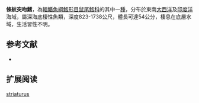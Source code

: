 {{Speciesbox
| name = 條紋突吻鱈
| status = NE
| status_system = iucn3.1
| trend = unknow
| genus = Coryphaenoides
| species = striaturus
| authority = [[Barnard|Barnard]], 1925
| synonyms = *''Coryphaenoides striatura'',Barnard, 1925
}}
'''條紋突吻鱈'''，為[[輻鰭魚綱|輻鰭魚綱]][[鱈形目|鱈形目]][[鼠尾鱈科|鼠尾鱈科]]的其中一[[種|種]]，分布於東南[[大西洋|大西洋]]及[[印度洋|印度洋]]海域，屬深海底棲性魚類，深度823-1738公尺，體長可達54公分，棲息在底層水域，生活習性不明。

==参考文献==
*{{FishBase_species|genus=Coryphaenoides|species=striaturus|year=2015|month=12}}

== 扩展阅读 ==
{{refbegin}}
{{wikispecies-inline|Coryphaenoides striaturus|條紋突吻鱈}}
{{refend}}
{{Taxonbar|from=Q2667069}}

[[Category:突吻鱈屬|striaturus]]


{{鱈形目小作品}}